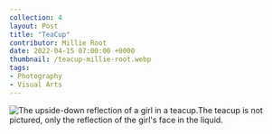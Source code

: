 ---
collection: 4
layout: Post
title: "TeaCup"
contributor: Millie Root
date: 2022-04-15 07:00:00 +0000
thumbnail: /teacup-millie-root.webp
tags: 
- Photography
- Visual Arts
---
<img src="{{ site.baseurl }}/uploads/4/teacup-millie-root.jpg" 
    alt="The upside-down reflection of a girl in a teacup.The teacup is not pictured, only the reflection of the girl's face in the liquid." />